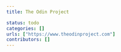 ```yaml
---
title: The Odin Project

status: todo
categories: []
urls: ["https://www.theodinproject.com"]
contributors: []
---
```



